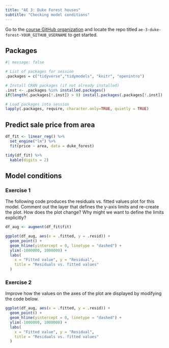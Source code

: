 ```yaml
---
title: "AE 3: Duke Forest houses"
subtitle: "Checking model conditions"
---
```


::: callout-important
Go to the [course GitHub organization](https://github.com/sta210-s22) and locate the repo titled `ae-3-duke-forest-YOUR_GITHUB_USERNAME` to get started.
:::

## Packages

```r
#| message: false

# List of packages for session
.packages = c("tidyverse","tidymodels", "knitr", "openintro")

# Install CRAN packages (if not already installed)
.inst <- .packages %in% installed.packages()
if(length(.packages[!.inst]) > 0) install.packages(.packages[!.inst])

# Load packages into session 
lapply(.packages, require, character.only=TRUE, quietly = TRUE)
```

## Predict sale price from area

```r
df_fit <- linear_reg() %>%
  set_engine("lm") %>%
  fit(price ~ area, data = duke_forest)

tidy(df_fit) %>%
  kable(digits = 2)
```

## Model conditions

### Exercise 1

The following code produces the residuals vs. fitted values plot for this model.
Comment out the layer that defines the y-axis limits and re-create the plot.
How does the plot change?
Why might we want to define the limits explicitly?

```r
df_aug <- augment(df_fit$fit)

ggplot(df_aug, aes(x = .fitted, y = .resid)) +
  geom_point() +
  geom_hline(yintercept = 0, linetype = "dashed") +
  ylim(-1000000, 1000000) +
  labs(
    x = "Fitted value", y = "Residual",
    title = "Residuals vs. fitted values"
  )
```

### Exercise 2

Improve how the values on the axes of the plot are displayed by modifying the code below.

```r
ggplot(df_aug, aes(x = .fitted, y = .resid)) +
  geom_point() +
  geom_hline(yintercept = 0, linetype = "dashed") +
  ylim(-1000000, 1000000) +
  labs(
    x = "Fitted value", y = "Residual",
    title = "Residuals vs. fitted values"
  )
```
